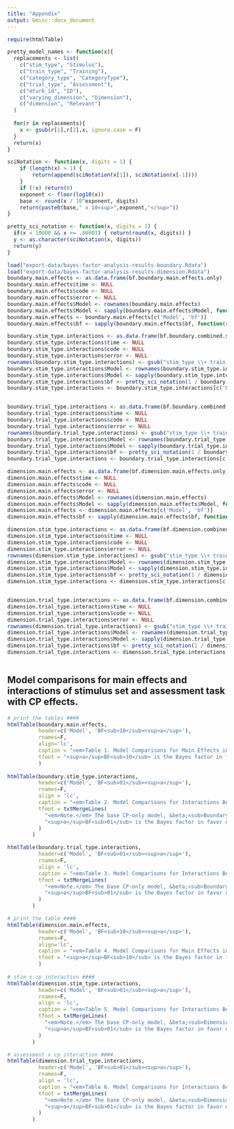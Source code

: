 ```yaml
---
title: "Appendix"
output: Gmisc::docx_document
---
```


```r

require(htmlTable)

pretty_model_names <- function(x){
  replacements <- list(
    c("stim_type", "Stimulus"),
    c("train_type", "Training"),
    c("category_type", "CategoryType"),
    c("trial_type", "Assessment"),
    c("mturk_id", "ID"),
    c("varying_dimension", "Dimension"),
    c("dimension", "Relevant")
  )
  
  for(r in replacements){
    x <- gsub(r[1],r[2],x, ignore.case = F)
  }
  return(x)
}

sciNotation <- function(x, digits = 1) { 
    if (length(x) > 1) { 
        return(append(sciNotation(x[1]), sciNotation(x[-1]))) 
    } 
    if (!x) return(0) 
    exponent <- floor(log10(x)) 
    base <- round(x / 10^exponent, digits)
    return(paste0(base," x 10<sup>",exponent,"</sup>"))
}

pretty_sci_notation <- function(x, digits = 1) {
  if(x < 10000 && x >= .00001) { return(round(x, digits)) }
  y <- as.character(sciNotation(x, digits))
  return(y)
}

load("export-data/bayes-factor-analysis-results-boundary.Rdata")
load("export-data/bayes-factor-analysis-results-dimension.Rdata")
boundary.main.effects <- as.data.frame(bf.boundary.main.effects.only)
boundary.main.effects$time <- NULL
boundary.main.effects$code <- NULL
boundary.main.effects$error <- NULL
boundary.main.effects$Model <- rownames(boundary.main.effects)
boundary.main.effects$Model <- sapply(boundary.main.effects$Model, function(s) { return(pretty_model_names(s)) })
boundary.main.effects <- boundary.main.effects[c('Model', 'bf')]
boundary.main.effects$bf <- sapply(boundary.main.effects$bf, function(s) { return(pretty_sci_notation(s, digits=2)) })

boundary.stim_type.interactions <- as.data.frame(bf.boundary.combined.stim_type)
boundary.stim_type.interactions$time <- NULL
boundary.stim_type.interactions$code <- NULL
boundary.stim_type.interactions$error <- NULL
rownames(boundary.stim_type.interactions) <- gsub("stim_type \\+ train_type \\+ dimension \\+ category_type \\+ trial_type \\+ mturk_id \\+ train_type:category_type", "&beta;<sub>Boundary</sub>", rownames(boundary.stim_type.interactions))
boundary.stim_type.interactions$Model <- rownames(boundary.stim_type.interactions)
boundary.stim_type.interactions$Model <- sapply(boundary.stim_type.interactions$Model, function(s) { return(pretty_model_names(s)) })
boundary.stim_type.interactions$bf <- pretty_sci_notation(1 / boundary.stim_type.interactions$bf, digits=2)
boundary.stim_type.interactions <- boundary.stim_type.interactions[c('Model', 'bf')]


boundary.trial_type.interactions <- as.data.frame(bf.boundary.combined.trial_type)
boundary.trial_type.interactions$time <- NULL
boundary.trial_type.interactions$code <- NULL
boundary.trial_type.interactions$error <- NULL
rownames(boundary.trial_type.interactions) <- gsub("stim_type \\+ train_type \\+ dimension \\+ category_type \\+ trial_type \\+ mturk_id \\+ train_type:category_type", "&beta;<sub>Boundary</sub>", rownames(boundary.trial_type.interactions))
boundary.trial_type.interactions$Model <- rownames(boundary.trial_type.interactions)
boundary.trial_type.interactions$Model <- sapply(boundary.trial_type.interactions$Model, function(s) { return(pretty_model_names(s)) })
boundary.trial_type.interactions$bf <- pretty_sci_notation(1 / boundary.trial_type.interactions$bf, digits=2)
boundary.trial_type.interactions <- boundary.trial_type.interactions[c('Model', 'bf')]

dimension.main.effects <- as.data.frame(bf.dimension.main.effects.only)
dimension.main.effects$time <- NULL
dimension.main.effects$code <- NULL
dimension.main.effects$error <- NULL
dimension.main.effects$Model <- rownames(dimension.main.effects)
dimension.main.effects$Model <- sapply(dimension.main.effects$Model, function(s) { return(pretty_model_names(s)) })
dimension.main.effects <- dimension.main.effects[c('Model', 'bf')]
dimension.main.effects$bf <- sapply(dimension.main.effects$bf, function(s) { return(pretty_sci_notation(s, digits=2)) })

dimension.stim_type.interactions <- as.data.frame(bf.dimension.combined.stim_type)
dimension.stim_type.interactions$time <- NULL
dimension.stim_type.interactions$code <- NULL
dimension.stim_type.interactions$error <- NULL
rownames(dimension.stim_type.interactions) <- gsub("stim_type \\+ train_type \\+ dimension \\+ varying_dimension \\+ trial_type \\+ mturk_id \\+ train_type:varying_dimension", "&beta;<sub>Dimension</sub>", rownames(dimension.stim_type.interactions))
dimension.stim_type.interactions$Model <- rownames(dimension.stim_type.interactions)
dimension.stim_type.interactions$Model <- sapply(dimension.stim_type.interactions$Model, function(s) { return(pretty_model_names(s)) })
dimension.stim_type.interactions$bf <- pretty_sci_notation(1 / dimension.stim_type.interactions$bf, digits=2)
dimension.stim_type.interactions <- dimension.stim_type.interactions[c('Model', 'bf')]


dimension.trial_type.interactions <- as.data.frame(bf.dimension.combined.trial_type)
dimension.trial_type.interactions$time <- NULL
dimension.trial_type.interactions$code <- NULL
dimension.trial_type.interactions$error <- NULL
rownames(dimension.trial_type.interactions) <- gsub("stim_type \\+ train_type \\+ dimension \\+ varying_dimension \\+ trial_type \\+ mturk_id \\+ train_type:varying_dimension", "&beta;<sub>Dimension</sub>", rownames(dimension.trial_type.interactions))
dimension.trial_type.interactions$Model <- rownames(dimension.trial_type.interactions)
dimension.trial_type.interactions$Model <- sapply(dimension.trial_type.interactions$Model, function(s) { return(pretty_model_names(s)) })
dimension.trial_type.interactions$bf <- pretty_sci_notation(1 / dimension.trial_type.interactions$bf, digits=2)
dimension.trial_type.interactions <- dimension.trial_type.interactions[c('Model', 'bf')]



```

## Model comparisons for main effects and interactions of stimulus set and assessment task with CP effects.

```r

# print the tables ####
htmlTable(boundary.main.effects, 
          header=c('Model', 'BF<sub>10</sub><sup>a</sup>'),
          rnames=F,
          align='lc',
          caption = "<em>Table 1. Model Comparisons for Main Effects in Boundary CP</em>",
          tfoot = "<sup>a</sup>BF<sub>10</sub> is the Bayes factor in favor of the model against the model with only the random subject effect, ID."
          )
          
htmlTable(boundary.stim_type.interactions,
          header=c('Model', 'BF<sub>01</sub><sup>a</sup>'),
          rnames=F,
          align = 'lc',
          caption = "<em>Table 2. Model Comparisons for Interactions Between Boundary CP and Stimulus Set</em>",
          tfoot = txtMergeLines(
            "<em>Note.</em> The base CP-only model, &beta;<sub>Boundary</sub>, is Stimulus + Training + Pair + Relevant + ID + Training:Pair.",
            "<sup>a</sup>BF<sub>01</sub> is the Bayes factor in favor of the CP-only model &beta;<sub>Boundary</sub>"
          )
        )

htmlTable(boundary.trial_type.interactions,
          header=c('Model', 'BF<sub>01</sub><sup>a</sup>'),
          rnames=F,
          align = 'lc',
          caption = "<em>Table 3. Model Comparisons for Interactions Between Boundary CP and Assessment Task</em>",
          tfoot = txtMergeLines(
            "<em>Note.</em> The base CP-only model, &beta;<sub>Boundary</sub>, is Stimulus + Training + Pair + Relevant + ID + Training:Pair.",
            "<sup>a</sup>BF<sub>01</sub> is the Bayes factor in favor of the CP-only model &beta;<sub>Boundary</sub>"
          )
        )

# print the table ####
htmlTable(dimension.main.effects, 
          header=c('Model', 'BF<sub>10</sub><sup>a</sup>'),
          rnames=F,
          align='lc',
          caption = "<em>Table 4. Model Comparisons for Main Effects in Dimension CP</em>",
          tfoot = "<sup>a</sup>BF<sub>10</sub> is the Bayes factor in favor of the model against the model with only the random subject effect, ID."
          )
          
# stim x cp interaction ####
htmlTable(dimension.stim_type.interactions,
          header=c('Model', 'BF<sub>01</sub><sup>a</sup>'),
          rnames=F,
          align = 'lc',
          caption = "<em>Table 5. Model Comparisons for Interactions Between Dimension CP and Stimulus Set</em>",
          tfoot = txtMergeLines(
            "<em>Note.</em> The base CP-only model, &beta;<sub>Dimension</sub>, is Stimulus + Training + Pair + Relevant + ID + Training:Pair.",
            "<sup>a</sup>BF<sub>01</sub> is the Bayes factor in favor of the CP-only model &beta;<sub>Dimension</sub>"
          )
        )

# assessment x cp interaction ####
htmlTable(dimension.trial_type.interactions,
          header=c('Model', 'BF<sub>01</sub><sup>a</sup>'),
          rnames=F,
          align = 'lc',
          caption = "<em>Table 6. Model Comparisons for Interactions Between Dimension CP and Assessment Task</em>",
          tfoot = txtMergeLines(
            "<em>Note.</em> The base CP-only model, &beta;<sub>Dimension</sub>, is Stimulus + Training + Pair + Relevant + ID + Training:Pair.",
            "<sup>a</sup>BF<sub>01</sub> is the Bayes factor in favor of the CP-only model &beta;<sub>Dimension</sub>"
          )
        )
  
```
